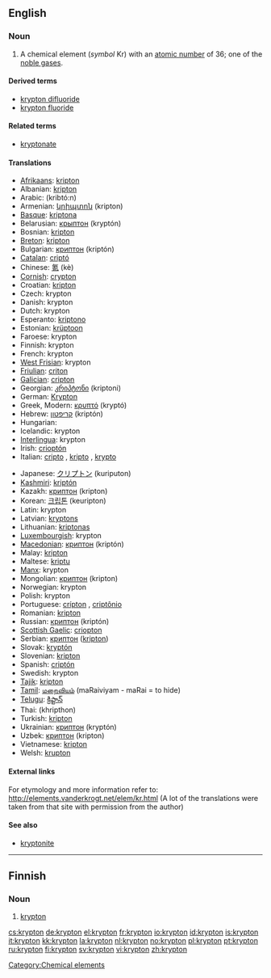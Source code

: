{{see|Krypton}}
==English==

{{elements|Kr|bromine|Br|rubidium|Rb}}

===Noun===
{{en-noun|-}}
{{wikipedia}}

# A chemical element (''symbol'' Kr) with an [[atomic number]] of 36; one of the [[noble gas]]es.

====Derived terms====
* [[krypton difluoride]]
* [[krypton fluoride]]
<!--NOT kryptonite: this comes from the name of the fictional planet Krypton, not the element krypton-->

====Related terms====
* [[kryptonate]]
<!--NOT kryptonite: this comes from the name of the fictional planet Krypton, not the element krypton-->

====Translations====
{{trans-top|a chemical element}}
* [[Afrikaans]]: [[kripton]]
* Albanian: [[kripton]]
* Arabic: {{Arab|[[كربتون]]}} (kribtó:n) {{m}}
* Armenian: [[կրիպտոն]] (kripton)
* [[Basque]]: [[kriptona]]
* Belarusian: [[крыптон]] (kryptón) {{m}}
* Bosnian: [[kripton]]
* [[Breton]]: [[kripton]]
* Bulgarian: [[криптон]] (kriptón) {{m}}
* [[Catalan]]: [[criptó]]
* Chinese: [[氪]] (kè)
* [[Cornish]]: [[crypton]]
* Croatian: [[kripton]]
* Czech: krypton
* Danish: krypton
* Dutch: krypton {{n}}
* Esperanto: [[kriptono]]
* Estonian: [[krüptoon]]
* Faroese: krypton
* Finnish: krypton
* French: krypton {{m}}
* [[West Frisian]]: krypton
* [[Friulian]]: [[criton]]
* [[Galician]]: [[cripton]]
* Georgian: [[კრიპტონი]] (kriptoni)
* German: [[Krypton]] {{n}}
* Greek, Modern: [[κρυπτό]] (kryptó) {{n}}
* Hebrew: [[קריפטון]] (kriptón)
* Hungarian: {{t|hu|kripton}}
* Icelandic: krypton
* [[Interlingua]]: krypton
* Irish: [[crioptón]]
* Italian: [[cripto]] {{m}}, [[kripto]] {{m}}, [[krypto]] {{m}}
{{trans-mid}}
* Japanese: [[クリプトン]] (kuriputon)
* [[Kashmiri]]: [[kriptón]]
* Kazakh: [[криптон]] (kripton)
* Korean: [[크립톤]] (keuripton)
* Latin: krypton
* Latvian: [[kryptons]]
* Lithuanian: [[kriptonas]]
* [[Luxembourgish]]: krypton
* [[Macedonian]]: [[криптон]] (kriptón) {{m}}
* Malay: [[kripton]]
* Maltese: [[kriptu]]
* [[Manx]]: krypton
* Mongolian: [[криптон]] (kripton)
* Norwegian: krypton
* Polish: krypton {{m}}
* Portuguese: [[crípton]] {{m}}, [[criptônio]] {{m}}
* Romanian: [[kripton]] {{n}}
* Russian: [[криптон]] (kriptón) {{m}}
* [[Scottish Gaelic]]: [[criopton]]
* Serbian: [[криптон]] ([[kripton]]) {{m}}
* Slovak: [[kryptón]]
* Slovenian: [[kripton]]
* Spanish: [[criptón]] {{m}}
* Swedish: krypton
* [[Tajik]]: [[kripton]]
* [[Tamil]]: [[மறைவியம்]] (maRaiviyam - maRai = to hide)
* [[Telugu]]: [[క్రిప్టాన్]]
* Thai: {{Thai|[[คริปทอน]]}} (khripthon)
* Turkish: [[kripton]]
* Ukrainian: [[криптон]] (kryptón) {{m}}
* Uzbek: [[криптон]] (kripton)
* Vietnamese: [[kripton]]
* Welsh: [[krupton]]
{{trans-bottom}}

====External links====
For etymology and more information refer to:
http://elements.vanderkrogt.net/elem/kr.html
(A lot of the translations were taken from that site with permission from the author)

====See also====
* [[kryptonite]]<!--which comes from the name of the fictional planet Krypton, not the name of the element-->

[[Category:Chemical elements]]

----

==Finnish==
{{wikipedia|lang=fi}}

===Noun===
{{fi-noun}}

# {{element|lang=fi}} [[#English|krypton]]

[[cs:krypton]]
[[de:krypton]]
[[el:krypton]]
[[fr:krypton]]
[[io:krypton]]
[[id:krypton]]
[[is:krypton]]
[[it:krypton]]
[[kk:krypton]]
[[la:krypton]]
[[nl:krypton]]
[[no:krypton]]
[[pl:krypton]]
[[pt:krypton]]
[[ru:krypton]]
[[fi:krypton]]
[[sv:krypton]]
[[vi:krypton]]
[[zh:krypton]]